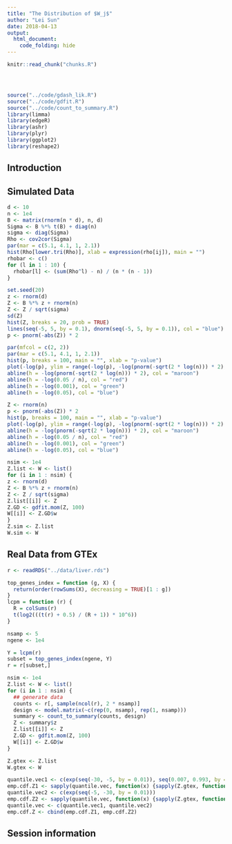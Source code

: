 ```yaml
---
title: "The Distribution of $W_j$"
author: "Lei Sun"
date: 2018-04-13
output:
  html_document:
    code_folding: hide
---
```


<!-- The file analysis/chunks.R contains chunks that define default settings
shared across the workflowr files. -->
```r
knitr::read_chunk("chunks.R")
```

<!-- Update knitr chunk options -->
```r
```

<!-- Insert the date the file was last updated -->
```r
```

<!-- Insert the code version (Git commit SHA1) if Git repository exists and R
 package git2r is installed -->
```r
```

<!-- Add your analysis here -->

```r
source("../code/gdash_lik.R")
source("../code/gdfit.R")
source("../code/count_to_summary.R")
library(limma)
library(edgeR)
library(ashr)
library(plyr)
library(ggplot2)
library(reshape2)
```

## Introduction

## Simulated Data

```r
d <- 10
n <- 1e4
B <- matrix(rnorm(n * d), n, d)
Sigma <- B %*% t(B) + diag(n)
sigma <- diag(Sigma)
Rho <- cov2cor(Sigma)
par(mar = c(5.1, 4.1, 1, 2.1))
hist(Rho[lower.tri(Rho)], xlab = expression(rho[ij]), main = "")
rhobar <- c()
for (l in 1 : 10) {
  rhobar[l] <- (sum(Rho^l) - n) / (n * (n - 1))
}
```

```r
set.seed(20)
z <- rnorm(d)
Z <- B %*% z + rnorm(n)
Z <- Z / sqrt(sigma)
sd(Z)
hist(Z, breaks = 20, prob = TRUE)
lines(seq(-5, 5, by = 0.1), dnorm(seq(-5, 5, by = 0.1)), col = "blue")
p <- pnorm(-abs(Z)) * 2

par(mfcol = c(2, 2))
par(mar = c(5.1, 4.1, 1, 2.1))
hist(p, breaks = 100, main = "", xlab = "p-value")
plot(-log(p), ylim = range(-log(p), -log(pnorm(-sqrt(2 * log(n))) * 2), -log(0.05 / n)))
abline(h = -log(pnorm(-sqrt(2 * log(n))) * 2), col = "maroon")
abline(h = -log(0.05 / n), col = "red")
abline(h = -log(0.001), col = "green")
abline(h = -log(0.05), col = "blue")

Z <- rnorm(n)
p <- pnorm(-abs(Z)) * 2
hist(p, breaks = 100, main = "", xlab = "p-value")
plot(-log(p), ylim = range(-log(p), -log(pnorm(-sqrt(2 * log(n))) * 2), -log(0.05 / n)))
abline(h = -log(pnorm(-sqrt(2 * log(n))) * 2), col = "maroon")
abline(h = -log(0.05 / n), col = "red")
abline(h = -log(0.001), col = "green")
abline(h = -log(0.05), col = "blue")
```

```r
nsim <- 1e4
Z.list <- W <- list()
for (i in 1 : nsim) {
z <- rnorm(d)
Z <- B %*% z + rnorm(n)
Z <- Z / sqrt(sigma)
Z.list[[i]] <- Z
Z.GD <- gdfit.mom(Z, 100)
W[[i]] <- Z.GD$w
}
Z.sim <- Z.list
W.sim <- W
```

## Real Data from GTEx

```r
r <- readRDS("../data/liver.rds")
```

```r
top_genes_index = function (g, X) {
  return(order(rowSums(X), decreasing = TRUE)[1 : g])
}
lcpm = function (r) {
  R = colSums(r)
  t(log2(((t(r) + 0.5) / (R + 1)) * 10^6))
}
```

```r
nsamp <- 5
ngene <- 1e4
```

```r
Y = lcpm(r)
subset = top_genes_index(ngene, Y)
r = r[subset,]
```

```r
nsim <- 1e4
Z.list <- W <- list()
for (i in 1 : nsim) {
  ## generate data
  counts <- r[, sample(ncol(r), 2 * nsamp)]
  design <- model.matrix(~c(rep(0, nsamp), rep(1, nsamp)))
  summary <- count_to_summary(counts, design)
  Z <- summary$z
  Z.list[[i]] <- Z
  Z.GD <- gdfit.mom(Z, 100)
  W[[i]] <- Z.GD$w
}
```

```r
Z.gtex <- Z.list
W.gtex <- W
```

```r
quantile.vec1 <- c(exp(seq(-30, -5, by = 0.01)), seq(0.007, 0.993, by = 0.001))
emp.cdf.Z1 <- sapply(quantile.vec, function(x) {sapply(Z.gtex, function(y) mean(y <= qnorm(x)))})
quantile.vec2 <- c(exp(seq(-5, -30, by = 0.01)))
emp.cdf.Z2 <- sapply(quantile.vec, function(x) {sapply(Z.gtex, function(y) mean(y <= -qnorm(x)))})
quantile.vec <- c(quantile.vec1, quantile.vec2)
emp.cdf.Z <- cbind(emp.cdf.Z1, emp.cdf.Z2)
```

## Session information

<!-- Insert the session information into the document -->
```r
```
